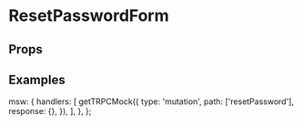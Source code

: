 

<Meta title="Forms/ResetPassword" component={ResetPasswordForm} />

# ResetPasswordForm

## Props

<ArgsTable of={ResetPasswordForm} />

## Examples

<Canvas>
  <Story name="Empty" parameters={commonParameters}>
    <ResetPasswordForm />
  </Story>
</Canvas>

<Canvas>
  <Story name="Filled" parameters={commonParameters}>
    <ResetPasswordForm
      prefill={ResetPasswordPrefillSchema.parse({
        token: 'sunt-aut-quod',
        password: 'mypassword',
      })}
    />
  </Story>
</Canvas>

  msw: {
    handlers: [
      getTRPCMock({
        type: 'mutation',
        path: ['resetPassword'],
        response: {},
      }),
    ],
  },
};
